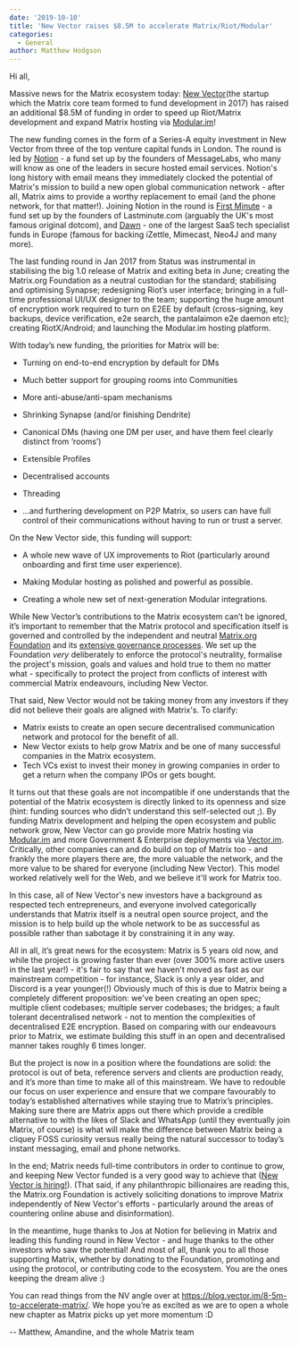 ```yaml
---
date: '2019-10-10'
title: 'New Vector raises $8.5M to accelerate Matrix/Riot/Modular'
categories:
  - General
author: Matthew Hodgson
---
```


Hi all,

Massive news for the Matrix ecosystem today: [New Vector](https://vector.im)(the
startup which the Matrix core team formed to fund development in 2017) has
raised an additional $8.5M of funding in order to speed up Riot/Matrix
development and expand Matrix hosting via [Modular.im](https://modular.im)!

The new funding comes in the form of a Series-A equity investment in New
Vector from three of the top venture capital funds in London.  The round is
led by [Notion](https://notion.vc) - a fund set up by the founders of
MessageLabs, who many will know as one of the leaders in secure hosted email
services.  Notion's long history with email means they immediately clocked the
potential of Matrix's mission to build a new open global communication network -
after all, Matrix aims to provide a worthy replacement to email (and the
phone network, for that matter!).  Joining Notion in the round is [First
Minute](https://firstminute.capital) - a fund set up by the founders of
Lastminute.com (arguably the UK's most famous original dotcom), and
[Dawn](http://dawncapital.com/) - one of the largest SaaS tech specialist
funds in Europe (famous for backing iZettle, Mimecast, Neo4J and many more).

The last funding round in Jan 2017 from Status was instrumental in stabilising
the big 1.0 release of Matrix and exiting beta in June; creating the
Matrix.org Foundation as a neutral custodian for the standard; stabilising and
optimising Synapse; redesigning Riot’s user interface; bringing in a full-time
professional UI/UX designer to the team; supporting the huge amount of
encryption work required to turn on E2EE by default (cross-signing, key
backups, device verification, e2e search, the pantalaimon e2e daemon etc);
creating RiotX/Android; and launching the Modular.im hosting platform.

With today’s new funding, the priorities for Matrix will be:

 * Turning on end-to-end encryption by default for DMs

 * Much better support for grouping rooms into Communities

 * More anti-abuse/anti-spam mechanisms

 * Shrinking Synapse (and/or finishing Dendrite)

 * Canonical DMs (having one DM per user, and have them feel clearly distinct from ‘rooms’)

 * Extensible Profiles

 * Decentralised accounts

 * Threading

 * ...and furthering development on P2P Matrix, so users can have full control of their communications without having to run or trust a server.

On the New Vector side, this funding will support: 

 * A whole new wave of UX improvements to Riot (particularly around onboarding and first time user experience).

 * Making Modular hosting as polished and powerful as possible.

 * Creating a whole new set of next-generation Modular integrations.

While New Vector’s contributions to the Matrix ecosystem can’t be ignored,
it’s important to remember that the Matrix protocol and specification itself
is governed and controlled by the independent and neutral [Matrix.org
Foundation](https://matrix.org/foundation) and its [extensive governance
processes](https://github.com/matrix-org/matrix-doc/blob/master/proposals/1779-open-governance.md).
 We set up the Foundation *very* deliberately to enforce the protocol's
neutrality, formalise the project's mission, goals and values and hold true to
them no matter what - specifically to protect the project from conflicts of
interest with commercial Matrix endeavours, including New Vector.

That said, New Vector would not be taking money from any investors if they did
not believe their goals are aligned with Matrix's. To clarify:

*   Matrix exists to create an open secure decentralised communication network and protocol for the benefit of all.  
*   New Vector exists to help grow Matrix and be one of many successful companies in the Matrix ecosystem. 
*   Tech VCs exist to invest their money in growing companies in order to get a return when the company IPOs or gets bought.  

It turns out that these goals are not incompatible if one understands that the
potential of the Matrix ecosystem is directly linked to its openness and size
(hint: funding sources who didn’t understand this self-selected out ;). By
funding Matrix development and helping the open ecosystem and public network
grow, New Vector can go provide more Matrix hosting via
[Modular.im](https://modular.im) and more Government & Enterprise deployments
via [Vector.im](https://vector.im).  Critically, other companies can and do
build on top of Matrix too - and frankly the more players there are, the more
valuable the network, and the more value to be shared for everyone (including
New Vector).  This model worked relatively well for the Web, and we believe
it'll work for Matrix too.

In this case, all of New Vector's new investors have a background as respected
tech entrepreneurs, and everyone involved categorically understands that
Matrix itself is a neutral open source project, and the mission is to help
build up the whole network to be as successful as possible rather than
sabotage it by constraining it in any way.

All in all, it’s great news for the ecosystem: Matrix is 5 years old now, and
while the project is growing faster than ever (over 300% more active users in
the last year!) - it's fair to say that we haven't moved as fast as our
mainstream competition - for instance, Slack is only a year older, and Discord
is a year younger(!)  Obviously much of this is due to Matrix being a
completely different proposition: we've been creating an open spec; multiple
client codebases; multiple server codebases; the bridges; a fault tolerant
decentralised network - not to mention the complexities of decentralised E2E
encryption.  Based on comparing with our endeavours prior to Matrix, we
estimate building this stuff in an open and decentralised manner takes roughly
6 times longer.

But the project is now in a position where the foundations are solid: the
protocol is out of beta, reference servers and clients are production ready,
and it’s more than time to make all of this mainstream. We have to redouble
our focus on user experience and ensure that we compare favourably to today’s
established alternatives while staying true to Matrix’s principles.  Making
sure there are Matrix apps out there which provide a credible alternative to
with the likes of Slack and WhatsApp (until they eventually join Matrix, of
course) is what will make the difference between Matrix being a cliquey FOSS
curiosity versus really being the natural successor to today’s instant
messaging, email and phone networks.

In the end; Matrix needs full-time contributors in order to continue to grow,
and keeping New Vector funded is a very good way to achieve that ([New Vector
is hiring!](https://vector.im/careers)).  (That said, if any philanthropic
billionaires are reading this, the Matrix.org Foundation is actively
soliciting donations to improve Matrix independently of New Vector's efforts -
particularly around the areas of countering online abuse and disinformation).

In the meantime, huge thanks to Jos at Notion for believing in Matrix and
leading this funding round in New Vector - and huge thanks to the other
investors who saw the potential!  And most of all, thank you to all those
supporting Matrix, whether by donating to the Foundation, promoting and using
the protocol, or contributing code to the ecosystem.  You are the ones keeping
the dream alive :)

You can read things from the NV angle over at https://blog.vector.im/8-5m-to-accelerate-matrix/.
We hope you’re as excited as we are to open a whole new chapter as Matrix
picks up yet more momentum :D

-- Matthew, Amandine, and the whole Matrix team

